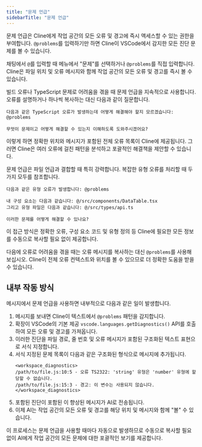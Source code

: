 ```yaml
---
title: "문제 언급"
sidebarTitle: "문제 언급"
---
```


문제 언급은 Cline에게 작업 공간의 모든 오류 및 경고에 즉시 액세스할 수 있는 권한을 부여합니다. `@problems`를 입력하기만 하면 Cline이 VSCode에서 감지한 모든 진단 문제를 볼 수 있습니다.

채팅에서 `@`를 입력할 때 메뉴에서 "문제"를 선택하거나 `@problems`를 직접 입력합니다. Cline은 파일 위치 및 오류 메시지와 함께 작업 공간의 모든 오류 및 경고를 즉시 볼 수 있습니다.

빌드 오류나 TypeScript 문제로 어려움을 겪을 때 문제 언급을 지속적으로 사용합니다. 오류를 설명하거나 하나씩 복사하는 대신 다음과 같이 질문합니다.

```
다음과 같은 TypeScript 오류가 발생하는데 어떻게 해결해야 할지 모르겠습니다: @problems

무엇이 문제이고 어떻게 해결할 수 있는지 이해하도록 도와주시겠어요?
```

이렇게 하면 정확한 위치와 메시지가 포함된 전체 오류 목록이 Cline에 제공됩니다. 그러면 Cline은 여러 오류에 걸친 패턴을 분석하고 포괄적인 해결책을 제안할 수 있습니다.

문제 언급은 파일 언급과 결합할 때 특히 강력합니다. 복잡한 유형 오류를 처리할 때 두 가지 모두를 참조합니다.

```
다음과 같은 유형 오류가 발생합니다: @problems

내 구성 요소는 다음과 같습니다: @/src/components/DataTable.tsx
그리고 유형 파일은 다음과 같습니다: @/src/types/api.ts

이러한 문제를 어떻게 해결할 수 있나요?
```

이 접근 방식은 정확한 오류, 구성 요소 코드 및 유형 정의 등 Cline에 필요한 모든 정보를 수동으로 복사할 필요 없이 제공합니다.

다음에 오류로 어려움을 겪을 때는 오류 메시지를 복사하는 대신 `@problems`를 사용해 보십시오. Cline이 전체 오류 컨텍스트와 위치를 볼 수 있으므로 더 정확한 도움을 받을 수 있습니다.

## 내부 작동 방식

메시지에서 문제 언급을 사용하면 내부적으로 다음과 같은 일이 발생합니다.

1. 메시지를 보내면 Cline이 텍스트에서 `@problems` 패턴을 감지합니다.
2. 확장이 VSCode의 기본 제공 `vscode.languages.getDiagnostics()` API를 호출하여 모든 오류 및 경고를 가져옵니다.
3. 이러한 진단을 파일 경로, 줄 번호 및 오류 메시지가 포함된 구조화된 텍스트 표현으로 서식 지정합니다.
4. 서식 지정된 문제 목록이 다음과 같은 구조화된 형식으로 메시지에 추가됩니다.
    ```
    <workspace_diagnostics>
    /path/to/file.js:10:5 - 오류 TS2322: 'string' 유형은 'number' 유형에 할당할 수 없습니다.
    /path/to/file.js:15:3 - 경고: 이 변수는 사용되지 않습니다.
    </workspace_diagnostics>
    ```
5. 포함된 진단이 포함된 이 향상된 메시지가 AI로 전송됩니다.
6. 이제 AI는 작업 공간의 모든 오류 및 경고를 해당 위치 및 메시지와 함께 "볼" 수 있습니다.

이 프로세스는 문제 언급을 사용할 때마다 자동으로 발생하므로 수동으로 복사할 필요 없이 AI에게 작업 공간의 모든 문제에 대한 포괄적인 보기를 제공합니다.
